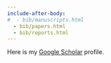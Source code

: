 ```yaml
---
include-after-body:
#  - bib/manuscripts.html
  - bib/papers.html
  - bib/reports.html
---
```


Here is my
[Google Scholar](https://scholar.google.com/citations?user=3Ai29GIAAAAJ)
profile.



